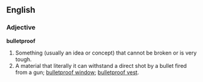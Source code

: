 ==English==

===Adjective===
'''bulletproof'''
#Something (usually an idea or concept) that cannot be broken or is very tough.
#A material that literally it can withstand a direct shot by a bullet fired from a gun; [[bulletproof window]]; [[bulletproof vest]].